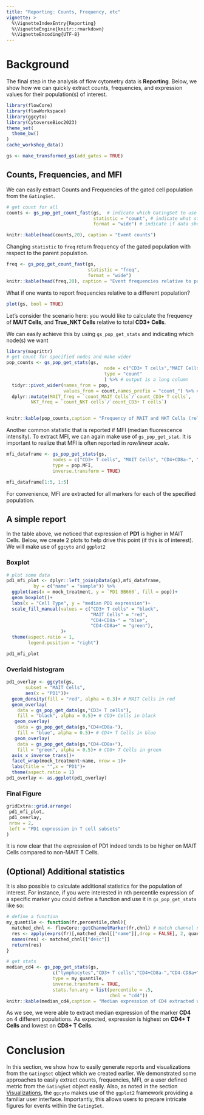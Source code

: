 ```yaml
---
title: "Reporting: Counts, Frequency, etc"
vignette: >
  %\VignetteIndexEntry{Reporting}
  %\VignetteEngine{knitr::rmarkdown}
  %\VignetteEncoding{UTF-8}
---
```


# Background

The final step in the analysis of flow cytometry data is **Reporting**. Below, we show how we can quickly extract counts, frequencies, and expression values for their population(s) of interest.

```r
library(flowCore)
library(flowWorkspace)
library(ggcyto)
library(CytoverseBioc2023)
theme_set(
  theme_bw()
)
cache_workshop_data()
```

```r
gs <- make_transformed_gs(add_gates = TRUE)
```

## Counts, Frequencies, and MFI

We can easily extract Counts and Frequencies of the gated cell population from the `GatingSet`. 

```r
# get count for all
counts <- gs_pop_get_count_fast(gs,  # indicate which GatingSet to use
                                statistic = "count", # indicate what statistic is requested
                                format = "wide") # indicate if data should be in wide (samples are columns) or long (each node for each sample gets a row) format

knitr::kable(head(counts,20), caption = "Event counts")
```

Changing `statistic` to `freq` return frequency of the gated population with respect to the parent population. 

```r
freq <- gs_pop_get_count_fast(gs,
                              statistic = "freq",
                              format = "wide")
knitr::kable(head(freq,20), caption = "Event frequencies relative to parent node")
```

What if one wants to report frequencies relative to a different population?

```r
plot(gs, bool = TRUE)
```

Let's consider the scenario here: you would like to calculate the frequency of **MAIT Cells**, and **True_NKT Cells** relative to total **CD3+ Cells**.

We can easily achieve this by using `gs_pop_get_stats` and indicating which node(s) we want

```r
library(magrittr)
# get count for specified nodes and make wider 
pop_counts <- gs_pop_get_stats(gs,
                                    node = c("CD3+ T cells","MAIT Cells", "NKT cells"),
                                    type = "count"
                                    ) %>% # output is a long column
  tidyr::pivot_wider(names_from = pop, 
                     values_from = count,names_prefix = "count_") %>% # convert to wide
  dplyr::mutate(MAIT_freq = `count_MAIT Cells`/`count_CD3+ T cells`,
         NKT_freq = `count_NKT cells`/`count_CD3+ T cells`)


knitr::kable(pop_counts,caption = "Frequency of MAIT and NKT Cells (relative to CD3+ T Cells)")
```

Another common statistic that is reported if MFI (median fluorescence intensity). To extract MFI, we can again make use of `gs_pop_get_stat`. It is important to realize that MFI is often reported in *raw/linear scale*. 

```r
mfi_dataframe <- gs_pop_get_stats(gs,
                 nodes = c("CD3+ T cells", "MAIT Cells", "CD4+CD8a-", "CD4-CD8a+"),
                 type = pop.MFI,
                 inverse.transform = TRUE)

mfi_dataframe[1:5, 1:5]
```

For convenience, MFI are extracted for all markers for each of the specified population. 

## A simple report

In the table above, we noticed that expression of **PD1** is higher in MAIT Cells. Below, we create 2 plots to help drive this point (if this is of interest). We will make use of `ggcyto` and `ggplot2`

### Boxplot

```r
# plot some data
pd1_mfi_plot <- dplyr::left_join(pData(gs),mfi_dataframe, 
          by = c("name" = "sample")) %>% 
  ggplot(aes(x = mock_treatment, y = `PD1 BB660`, fill = pop))+
  geom_boxplot()+
  labs(x = "Cell Type", y = "median PD1 expression")+
  scale_fill_manual(values = c("CD3+ T cells" = "black",
                               "MAIT Cells" = "red",
                               "CD4+CD8a-" = "blue",
                               "CD4-CD8a+" = "green"),
                    )+
  theme(aspect.ratio = 1, 
        legend.position = "right")

pd1_mfi_plot
```

### Overlaid histogram

```r
pd1_overlay <- ggcyto(gs,
       subset = "MAIT Cells",
       aes(x = "PD1"))+
  geom_density(fill = "red", alpha = 0.3)+ # MAIT Cells in red
  geom_overlay(
    data = gs_pop_get_data(gs,"CD3+ T cells"),
    fill = "black", alpha = 0.5)+ # CD3+ Cells in black
   geom_overlay(
    data = gs_pop_get_data(gs,"CD4+CD8a-"),
    fill = "blue", alpha = 0.5)+ # CD4+ T Cells in blue
   geom_overlay(
    data = gs_pop_get_data(gs,"CD4-CD8a+"),
    fill = "green", alpha = 0.5)+ # CD8+ T Cells in green
  axis_x_inverse_trans()+
  facet_wrap(mock_treatment~name, nrow = 1)+
  labs(title = "",x = "PD1")+
  theme(aspect.ratio = 1)
pd1_overlay <- as.ggplot(pd1_overlay)
```

### Final Figure

```r
gridExtra::grid.arrange(
 pd1_mfi_plot,
 pd1_overlay,
 nrow = 2,
 left = "PD1 expression in T cell subsets"
)

```

It is now clear that the expression of PD1 indeed tends to be higher on MAIT Cells compared to non-MAIT T Cells. 

## (Optional) Additional statistics

It is also possible to calculate additional statistics for the population of interest. For instance, if you were interested in nth percentile expression of a specific marker you could define a function and use it in `gs_pop_get_stats` like so:

```r
# define a function
my_quantile <- function(fr,percentile,chnl){
  matched_chnl <- flowCore::getChannelMarker(fr,chnl) # match channel name
  res <- apply(exprs(fr)[,matched_chnl[["name"]],drop = FALSE], 2, quantile,percentile) # get quantile for specific channel
  names(res) <- matched_chnl[["desc"]]
  return(res)
}

# get stats
median_cd4 <- gs_pop_get_stats(gs,
                 c("lymphocytes","CD3+ T cells","CD4+CD8a-","CD4-CD8a+"), 
                 type = my_quantile,
                 inverse.transform = TRUE,
                 stats.fun.arg = list(percentile = .5,
                                      chnl = "cd4")) 
knitr::kable(median_cd4,caption = "Median expression of CD4 extracted using user defined function")

```

As we see, we were able to extract median expression of the marker **CD4** on 4 different populations. As expected, expression is highest on **CD4+ T Cells** and lowest on **CD8+ T Cells**.

# Conclusion

In this section, we show how to easily generate reports and visualizations from the `GatingSet` object which we created earlier. We demonstrated some approaches to easily extract counts, frequencies, MFI, or a user defined metric from the `GatingSet` object easily. 
Also, as noted in the section [Visualizations](articles/ggcyto_1-5.html), the `ggcyto` makes use of the `ggplot2` framework providing a familiar user interface. Importantly, this allows users to prepare intricate figures for events within the `GatingSet`.

